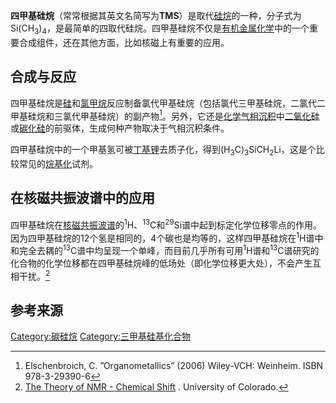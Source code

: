 {{Chembox
|   Name = 四甲基硅烷
|   ImageFile = Tetramethylsilane-3D-balls.png
|   IUPACName = Tetramethylsilane
| Section1 = {{Chembox Identifiers
| CASNo = 75-76-3
| CASNo_Ref = {{cascite|correct|CAS}}
|    RTECS  =  VV5705400
|  Abbreviations  =  TMS
|  PubChem  =  6396
|  ChemSpiderID  =  6156
|  ChemSpiderID_Ref  = {{chemspidercite|correct|chemspider}}|  EINECS  =  200-899-1
|  UNNumber  =  2749
|  MeSHName  =  Tetramethylsilane
|  ChEBI_Ref  = {{ebicite|changed|EBI}}|  ChEBI  =  85361
|  ChEMBL  =  68073
|  ChEMBL_Ref  = {{ebicite|correct|EBI}}|  Beilstein  =  1696908
|  SMILES  =  C[Si](C)(C)C
|  StdInChI  =  1S/C4H12Si/c1-5(2,3)4/h1-4H3
|  StdInChI_Ref  = {{stdinchicite|correct|chemspider}}|  StdInChIKey  =  CZDYPVPMEAXLPK-UHFFFAOYSA-N
|  StdInChIKey_Ref  = {{stdinchicite|correct|chemspider}}
}}
| Section2 = {{Chembox Properties
|   Formula = C<sub>4</sub>H<sub>12</sub>Si
|   MolarMass = 88.22
|   Appearance = 无色液体
|   Density = 0.648
|   Solubility = 低
|   MeltingPt = -99.06 °C (174.09 K)
|   BoilingPt = 26.6 °C (299.75 K)
|   pKa = 
  }}
| Section3 = {{Chembox Structure
|   Coordination = 正四面体
|   CrystalStruct = 
|   Dipole = 0
  }}
| Section7 = {{Chembox Hazards
|   ExternalMSDS =
|   NFPA-H = 3
|   NFPA-F = 4
|   NFPA-R =
|   RPhrases = {{R20}}，{{R36}}，{{R37}}，{{R38}}.
|   SPhrases = {{S16}}，{{S24/25}}，{{S7/9}}.
  }}
| Section8 = {{Chembox Related
|   Function = [[烷烃|烷烃]]
|   OtherFunctn = [[硅烷|硅烷]]
  }}
}}

'''四甲基硅烷'''（常常根据其英文名简写为'''TMS'''）是取代[[硅烷|硅烷]]的一种，分子式为Si(CH<sub>3</sub>)<sub>4</sub>，是最简单的四取代硅烷。四甲基硅烷不仅是[[有机金属化学|有机金属化学]]中的一个重要合成组件，还在其他方面，比如核磁上有重要的应用。

==合成与反应==

四甲基硅烷是[[硅|硅]]和[[氯甲烷|氯甲烷]]反应制备氯代甲基硅烷（包括氯代三甲基硅烷，二氯代二甲基硅烷和三氯代甲基硅烷）的副产物<ref>Elschenbroich, C. ”Organometallics” (2006) Wiley-VCH: Weinheim. ISBN 978-3-29390-6</ref>。另外，它还是[[化学气相沉积|化学气相沉积]]中[[二氧化硅|二氧化硅]]或[[碳化硅|碳化硅]]的前驱体，生成何种产物取决于气相沉积条件。

四甲基硅烷中的一个甲基氢可被[[丁基锂|丁基锂]]去质子化，得到(H<sub>3</sub>C)<sub>3</sub>SiCH<sub>2</sub>Li，这是个比较常见的[[烷基化|烷基化]]试剂。

==在核磁共振波谱中的应用==

四甲基硅烷在[[核磁共振频谱学|核磁共振波谱]]的<sup>1</sup>H、<sup>13</sup>C和<sup>29</sup>Si谱中起到标定化学位移零点的作用。因为四甲基硅烷的12个氢是相同的，4个碳也是均等的，这样四甲基硅烷在<sup>1</sup>H谱中和完全去耦的<sup>13</sup>C谱中均呈现一个单峰，而目前几乎所有可用<sup>1</sup>H谱和<sup>13</sup>C谱研究的化合物的化学位移都在四甲基硅烷峰的低场处（即化学位移更大处），不会产生互相干扰。<ref>[http://orgchem.colorado.edu/Spectroscopy/nmrtheory/chemshift.html The Theory of NMR - Chemical Shift] {{Wayback|url=http://orgchem.colorado.edu/Spectroscopy/nmrtheory/chemshift.html |date=20150123064108 }}. University of Colorado.</ref>

==参考来源==
{{reflist}}
{{矽化合物}}
{{Authority control}}
[[Category:碳硅烷|Category:碳硅烷]]
[[Category:三甲基硅基化合物|Category:三甲基硅基化合物]]